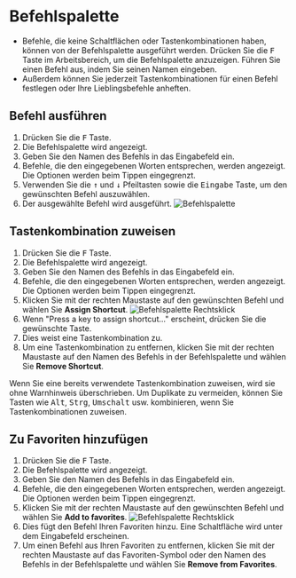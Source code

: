 
# Befehlspalette
- Befehle, die keine Schaltflächen oder Tastenkombinationen haben, können von der Befehlspalette ausgeführt werden. Drücken Sie die <kbd>F</kbd> Taste im Arbeitsbereich, um die Befehlspalette anzuzeigen. Führen Sie einen Befehl aus, indem Sie seinen Namen eingeben.
- Außerdem können Sie jederzeit Tastenkombinationen für einen Befehl festlegen oder Ihre Lieblingsbefehle anheften.

## Befehl ausführen
1. Drücken Sie die <kbd>F</kbd> Taste.
2. Die Befehlspalette wird angezeigt.
3. Geben Sie den Namen des Befehls in das Eingabefeld ein.
4. Befehle, die den eingegebenen Worten entsprechen, werden angezeigt. Die Optionen werden beim Tippen eingegrenzt.
5. Verwenden Sie die <kbd>↑</kbd> und <kbd>↓</kbd> Pfeiltasten sowie die <kbd>Eingabe</kbd> Taste, um den gewünschten Befehl auszuwählen.
6. Der ausgewählte Befehl wird ausgeführt.
![Befehlspalette](/img/command-palette.gif)

## Tastenkombination zuweisen
1. Drücken Sie die <kbd>F</kbd> Taste.
2. Die Befehlspalette wird angezeigt.
3. Geben Sie den Namen des Befehls in das Eingabefeld ein.
4. Befehle, die den eingegebenen Worten entsprechen, werden angezeigt. Die Optionen werden beim Tippen eingegrenzt.
5. Klicken Sie mit der rechten Maustaste auf den gewünschten Befehl und wählen Sie **Assign Shortcut**.
![Befehlspalette Rechtsklick](/img/command-palette-right-click.png)
6. Wenn "Press a key to assign shortcut..." erscheint, drücken Sie die gewünschte Taste.
7. Dies weist eine Tastenkombination zu.
8. Um eine Tastenkombination zu entfernen, klicken Sie mit der rechten Maustaste auf den Namen des Befehls in der Befehlspalette und wählen Sie **Remove Shortcut**.

<Callout type="warning" emoji="⚠️">
Wenn Sie eine bereits verwendete Tastenkombination zuweisen, wird sie ohne Warnhinweis überschrieben. Um Duplikate zu vermeiden, können Sie Tasten wie <kbd>Alt</kbd>, <kbd>Strg</kbd>, <kbd>Umschalt</kbd> usw. kombinieren, wenn Sie Tastenkombinationen zuweisen.
</Callout>

## Zu Favoriten hinzufügen
1. Drücken Sie die <kbd>F</kbd> Taste.
2. Die Befehlspalette wird angezeigt.
3. Geben Sie den Namen des Befehls in das Eingabefeld ein.
4. Befehle, die den eingegebenen Worten entsprechen, werden angezeigt. Die Optionen werden beim Tippen eingegrenzt.
5. Klicken Sie mit der rechten Maustaste auf den gewünschten Befehl und wählen Sie **Add to favorites**.
![Befehlspalette Rechtsklick](/img/command-palette-right-click.png)
6. Dies fügt den Befehl Ihren Favoriten hinzu. Eine Schaltfläche wird unter dem Eingabefeld erscheinen.
7. Um einen Befehl aus Ihren Favoriten zu entfernen, klicken Sie mit der rechten Maustaste auf das Favoriten-Symbol oder den Namen des Befehls in der Befehlspalette und wählen Sie **Remove from Favorites**.
